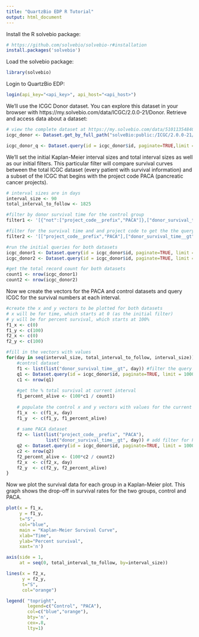 ```yaml
---
title: "QuartzBio EDP R Tutorial"
output: html_document
---
```


Install the R solvebio package: 

```r
# https://github.com/solvebio/solvebio-r#installation
install.packages('solvebio')
```

Load the solvebio package:

```r
library(solvebio)
```

Login to QuartzBio EDP:

```r
login(api_key="<api_key>", api_host="<api_host>")
```

We'll use the ICGC Donor dataset. You can explore this dataset in your browser with https://my.solvebio.com/data/ICGC/2.0.0-21/Donor.
Retrieve and access data about a dataset:

```r
# view the complete dataset at https://my.solvebio.com/data/510113548406132970
icgc_donor <- Dataset.get_by_full_path("solveBio:public:/ICGC/2.0.0-21/Donor")

icgc_donor_q <- Dataset.query(id = icgc_donor$id, paginate=TRUE,limit = 10000)
```

We'll set the initial Kaplan-Meier interval sizes and total interval sizes as well as our initial filters. This particular filter will compare survival curves between the total ICGC dataset (every patient with survival information) and a subset of the ICGC that begins with the project code PACA (pancreatic cancer projects).

```r
# interval sizes are in days
interval_size <- 90
total_interval_to_follow <- 1825

#filter by donor survival time for the control group
filter1 <- '[{"not":["project_code__prefix","PACA"]},["donor_survival_time__gt",0]]'

#filter for the survival time and and project code to get the the query for PACA
filter2 <- '[["project_code__prefix","PACA"],["donor_survival_time__gt",0]]'

#run the initial queries for both datasets
icgc_donor1 <- Dataset.query(id = icgc_donor$id, paginate=TRUE, limit = 10000, filters = filter1) #control dataset
icgc_donor2 <- Dataset.query(id = icgc_donor$id, paginate=TRUE, limit = 10000, filters = filter2) #PACA dataset

#get the total record count for both datasets
count1 <- nrow(icgc_donor1)
count2 <- nrow(icgc_donor2)
```

Now we create the vectors for the PACA and control datasets and query ICGC for the survival numbers at each interval.

```r
#create the x and y vectors to be plotted for both datasets
# x will be for time, which starts at 0 (as the initial filter)
# y will be for percent survival, which starts at 100%
f1_x <- c(0)
f1_y <- c(100)
f2_x <- c(0)
f2_y <- c(100)

#fill in the vectors with values 
for(day in seq(interval_size, total_interval_to_follow, interval_size)) {
    #control dataset
    f1 <- list(list("donor_survival_time__gt", day)) #filter the query depending on the interval time given (day)
    q1 <- Dataset.query(id = icgc_donor$id, paginate=TRUE, limit = 10000, filters = f1) #control dataset
    c1 <- nrow(q1)
    
    #get the % total survival at current interval
    f1_percent_alive <- (100*c1 / count1)
    
    # populate the control x and y vectors with values for the current interval
    f1_x  <- c(f1_x, day)
    f1_y  <- c(f1_y, f1_percent_alive)
    
    # same PACA dataset
    f2 <- list(list("project_code__prefix", "PACA"), 
               list("donor_survival_time__gt", day)) # add filter for PACA
    q2 <- Dataset.query(id = icgc_donor$id, paginate=TRUE, limit = 10000, filters = f2)
    c2 <- nrow(q2)
    f2_percent_alive <- (100*c2 / count2)
    f2_x  <- c(f2_x, day)
    f2_y  <- c(f2_y, f2_percent_alive)
}

```

Now we plot the survival data for each group in a Kaplan-Meier plot. This graph shows the drop-off in survival rates for the two groups, control and PACA.

```r
plot(x = f1_x, 
     y = f1_y, 
     t="S", 
     col="blue", 
     main = "Kaplan-Meier Survival Curve", 
     xlab="Time", 
     ylab="Percent survival", 
     xaxt='n')

axis(side = 1, 
     at = seq(0, total_interval_to_follow, by=interval_size))

lines(x = f2_x, 
      y = f2_y, 
      t="S", 
      col="orange")

legend( "topright",
        legend=c("Control", "PACA"),
        col=c("blue","orange"),
        bty='n', 
        cex=.8,
        lty=1)

```
